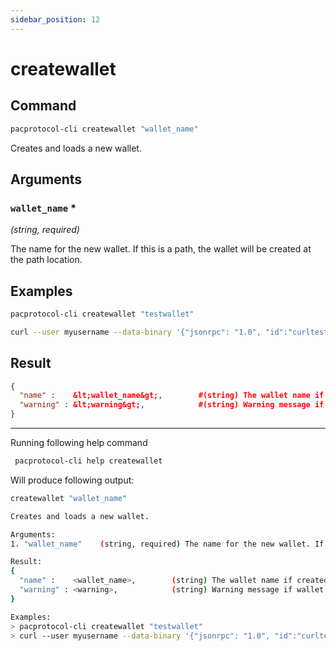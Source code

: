 ```yaml
---
sidebar_position: 12
---
```


# createwallet
## Command

```bash
pacprotocol-cli createwallet "wallet_name"
```

Creates and loads a new wallet.



## Arguments

### `wallet_name` <span class='asterisk'>*</span>
*(string, required)*

The name for the new wallet. If this is a path, the wallet will be created at the path location.


## Examples
```bash
pacprotocol-cli createwallet "testwallet"
```

```bash
curl --user myusername --data-binary '{"jsonrpc": "1.0", "id":"curltest", "method": "createwallet", "params": ["testwallet"] }' -H 'content-type: text/plain;' http://127.0.0.1:1111/
```
## Result
```json
{
  "name" :    &lt;wallet_name&gt;,        #(string) The wallet name if created successfully. If the wallet was created using a full path, the wallet_name will be the full path.
  "warning" : &lt;warning&gt;,            #(string) Warning message if wallet was not loaded cleanly.
}
```


___

Running following help command
```bash
 pacprotocol-cli help createwallet
```
Will produce following output:


```bash
createwallet "wallet_name"

Creates and loads a new wallet.

Arguments:
1. "wallet_name"    (string, required) The name for the new wallet. If this is a path, the wallet will be created at the path location.

Result:
{
  "name" :    <wallet_name>,        (string) The wallet name if created successfully. If the wallet was created using a full path, the wallet_name will be the full path.
  "warning" : <warning>,            (string) Warning message if wallet was not loaded cleanly.
}

Examples:
> pacprotocol-cli createwallet "testwallet"
> curl --user myusername --data-binary '{"jsonrpc": "1.0", "id":"curltest", "method": "createwallet", "params": ["testwallet"] }' -H 'content-type: text/plain;' http://127.0.0.1:1111/

```

